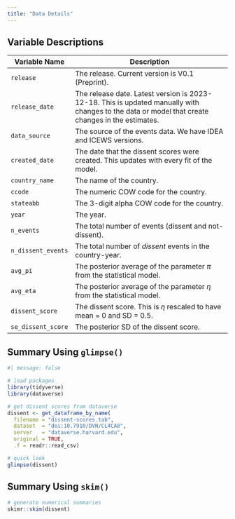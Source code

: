 ```yaml
---
title: "Data Details"
---
```


## Variable Descriptions

| Variable Name      | Description                                                                                                                                      |
|--------------------|--------------------------------------------------------------------------------------------------------------------------------------------------|
| `release`          | The release. Current version is V0.1 (Preprint).                                                                                                 |
| `release_date`     | The release date. Latest version is 2023-12-18. This is updated manually with changes to the data or model that create changes in the estimates. |
| `data_source`      | The source of the events data. We have IDEA and ICEWS versions.                                                                                  |
| `created_date`     | The date that the dissent scores were created. This updates with every fit of the model.                                                         |
| `country_name`     | The name of the country.                                                                                                                         |
| `ccode`            | The numeric COW code for the country.                                                                                                            |
| `stateabb`         | The 3-digit alpha COW code for the country.                                                                                                      |
| `year`             | The year.                                                                                                                                        |
| `n_events`         | The total number of events (dissent and not-dissent).                                                                                            |
| `n_dissent_events` | The total number of *dissent* events in the country-year.                                                                                        |
| `avg_pi`           | The posterior average of the parameter $\pi$ from the statistical model.                                                                         |
| `avg_eta`          | The posterior average of the parameter $\eta$ from the statistical model.                                                                        |
| `dissent_score`    | The dissent score. This is $\eta$ rescaled to have mean = 0 and SD = 0.5.                                                                        |
| `se_dissent_score` | The posterior SD of the dissent score.                                                                                                           |

## Summary Using `glimpse()`

```r
#| message: false

# load packages
library(tidyverse)
library(dataverse)

# get dissent scores from dataverse
dissent <- get_dataframe_by_name(
  filename = "dissent-scores.tab",
  dataset  = "doi:10.7910/DVN/CL4CA8",
  server   = "dataverse.harvard.edu", 
  original = TRUE, 
  .f = readr::read_csv)

# quick look
glimpse(dissent)
```

## Summary Using `skim()`

```r
# generate numerical summaries
skimr::skim(dissent)
```
